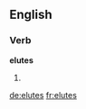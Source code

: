 ==English==

===Verb===
'''elutes'''

# {{en-third-person singular of|elute}}

[[de:elutes]]
[[fr:elutes]]